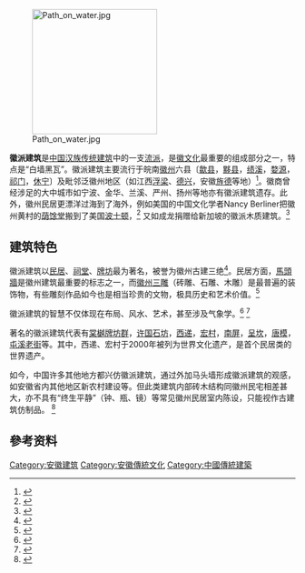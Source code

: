 {{pov|time=2014-10-23T10:38:37+00:00}}
[[File:Path_on_water.jpg|220px]]

'''徽派建筑'''是[[中国|中国]][[中國傳統建築|汉族传统建筑]]中的一支[[流派|流派]]，是[[徽文化|徽文化]]最重要的组成部分之一，特点是“白墙黑瓦”。徽派建筑主要流行于皖南[[徽州|徽州]]六县〔[[歙县|歙县]]，[[黟县|黟县]]，[[绩溪|绩溪]]，[[婺源|婺源]]，[[祁门|祁门]]，[[休宁|休宁]]〕及毗邻泛徽州地区（如江西[[浮梁|浮梁]]、[[德兴|德兴]]，安徽[[旌德|旌德]]等地）<ref>{{cite web |author1=安徽旅游 |title=关于徽派建筑 |url=https://www.anhuitravel.com.tw/Anhui_Impression/culture_03.aspx |accessdate=2019-01-31 |archive-date=2020-08-06 |archive-url=https://web.archive.org/web/20200806004826/https://www.anhuitravel.com.tw/Anhui_Impression/culture_03.aspx |dead-url=no }}</ref>。徽商曾经涉足的大中城市如宁波、金华、兰溪、严州、扬州等地亦有徽派建筑遗存。此外，徽州民居更漂洋过海到了海外，例如美国的中国文化学者Nancy Berliner把徽州黄村的[[荫馀堂|荫馀堂]]搬到了美国[[波士顿|波士顿]]，<ref>{{cite news |author1=沐川 |title=疯狂的美国女巫小镇，有座原汁原味的中国徽派建筑 |url=https://www.thepaper.cn/newsDetail_forward_1391119 |accessdate=2019-01-31 |work=澎湃新闻 |publisher=澎湃新闻 |date=2015-10-31 |archive-date=2020-07-27 |archive-url=https://web.archive.org/web/20200727020423/https://www.thepaper.cn/newsDetail_forward_1391119 |dead-url=no }}</ref> 又如成龙捐赠给新加坡的徽派木质建筑。<ref>{{cite news |author1=汪丽华 |title=成龙微博捐徽派古建筑给新加坡 称为其找更好归宿 |url=http://www.chinanews.com/cul/2013/04-07/4708138.shtml |accessdate=2019-01-31 |work=中国新闻网 |publisher=中国新闻网 |date=2013-04-07 |archive-date=2020-07-27 |archive-url=https://web.archive.org/web/20200727020427/http://www.chinanews.com/cul/2013/04-07/4708138.shtml |dead-url=no }}</ref>

== 建筑特色 ==
徽派建筑以[[民居|民居]]、[[祠堂|祠堂]]、[[牌坊|牌坊]]最为著名，被誉为徽州古建三绝<ref>{{Cite web |url=http://www.archcollege.com/archcollege/2014/11/6872.html |title=解析徽派建筑之美 |access-date=2018-04-06 |archive-url=https://web.archive.org/web/20180406165144/http://www.archcollege.com/archcollege/2014/11/6872.html |archive-date=2018-04-06 |dead-url=yes }}</ref>。民居方面，[[馬頭牆|馬頭牆]]是徽州建筑最重要的标志之一，而[[徽州三雕|徽州三雕]]（砖雕、石雕、木雕）是最普遍的装饰物，有些雕刻作品如今也是相当珍贵的文物，极具历史和艺术价值。<ref>{{cite web |author1=安徽旅游 |title=关于三雕 |url=https://www.anhuitravel.com.tw/Anhui_Impression/culture_04.aspx |publisher=安徽旅游局 |accessdate=2019-01-31 |archive-date=2022-03-28 |archive-url=https://web.archive.org/web/20220328231548/https://www.anhuitravel.com.tw/Anhui_Impression/culture_04.aspx }}</ref>

徽派建筑的智慧不仅体现在布局、风水、艺术，甚至涉及气象学。<ref>{{cite journal |author1=曹磊 |title=徽派建筑的传承与发展 |journal=福建建筑 |date=2011-06 |issue=156 |url=https://core.ac.uk/download/pdf/41357798.pdf |accessdate=2019-01-31 |archive-date=2019-04-18 |archive-url=https://web.archive.org/web/20190418051331/https://core.ac.uk/download/pdf/41357798.pdf |dead-url=no }}</ref> <ref>{{cite web |author1=气象知识 |title=徽派建筑中的气象学 |url=http://www.cma.gov.cn/kppd/kppdsytj/201510/t20151020_295441.html |publisher=中国气象局 |accessdate=2019-01-31 |archive-date=2020-08-04 |archive-url=https://web.archive.org/web/20200804142819/http://www.cma.gov.cn/kppd/kppdsytj/201510/t20151020_295441.html |dead-url=no }}</ref>

著名的徽派建筑代表有[[棠樾牌坊群|棠樾牌坊群]]，[[许国石坊|许国石坊]]，[[西递|西递]]，[[宏村|宏村]]，[[南屏|南屏]]，[[呈坎|呈坎]]，[[唐模|唐模]]，[[屯溪老街|屯溪老街]]等。其中，西递、宏村于2000年被列为世界文化遗产，是首个民居类的世界遗产。

如今，中国许多其他地方都兴仿徽派建筑，通过外加马头墙形成徽派建筑的观感，如安徽省内其他地区新农村建设等。但此类建筑内部砖木结构同徽州民宅相差甚大，亦不具有“终生平静”（钟、瓶、镜）等常见徽州民居室内陈设，只能视作古建筑仿制品。 <ref>{{cite web |author1=中国天气网 |title=包公文化融入徽派建筑 合肥园众多景观为纯手工打造 |url=http://www.weather.com.cn/zt/kpzt/1875454.shtml |publisher=中国天气网 |accessdate=2019-01-31 |archive-date=2020-07-27 |archive-url=https://web.archive.org/web/20200727020452/http://www.weather.com.cn/zt/kpzt/1875454.shtml |dead-url=no }}</ref>

==參考资料==
{{Reflist}}

[[Category:安徽建筑|Category:安徽建筑]]
[[Category:安徽傳統文化|Category:安徽傳統文化]]
[[Category:中國傳統建築|Category:中國傳統建築]]